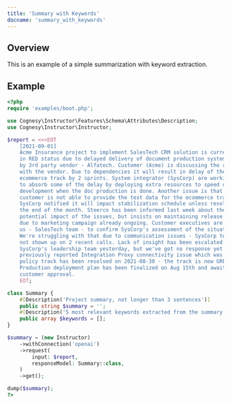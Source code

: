 ```yaml
---
title: 'Summary with Keywords'
docname: 'summary_with_keywords'
---
```


## Overview

This is an example of a simple summarization with keyword extraction.

## Example

```php
<?php
require 'examples/boot.php';

use Cognesy\Instructor\Features\Schema\Attributes\Description;
use Cognesy\Instructor\Instructor;

$report = <<<EOT
    [2021-09-01]
    Acme Insurance project to implement SalesTech CRM solution is currently
    in RED status due to delayed delivery of document production system, led
    by 3rd party vendor - Alfatech. Customer (Acme) is discussing the resolution
    with the vendor. Due to dependencies it will result in delay of the
    ecommerce track by 2 sprints. System integrator (SysCorp) are working
    to absorb some of the delay by deploying extra resources to speed up
    development when the doc production is done. Another issue is that the
    customer is not able to provide the test data for the ecommerce track.
    SysCorp notified it will impact stabilization schedule unless resolved by
    the end of the month. Steerco has been informed last week about the
    potential impact of the issues, but insists on maintaining release schedule
    due to marketing campaign already ongoing. Customer executives are asking
    us - SalesTech team - to confirm SysCorp's assessment of the situation.
    We're struggling with that due to communication issues - SysCorp team has
    not shown up on 2 recent calls. Lack of insight has been escalated to
    SysCorp's leadership team yesterday, but we've got no response yet. The
    previously reported Integration Proxy connectivity issue which was blocking
    policy track has been resolved on 2021-08-30 - the track is now GREEN.
    Production deployment plan has been finalized on Aug 15th and awaiting
    customer approval.
    EOT;

class Summary {
    #[Description('Project summary, not longer than 3 sentences')]
    public string $summary = '';
    #[Description('5 most relevant keywords extracted from the summary')]
    public array $keywords = [];
}

$summary = (new Instructor)
    ->withConnection('openai')
    ->request(
        input: $report,
        responseModel: Summary::class,
    )
    ->get();

dump($summary);
?>
```
